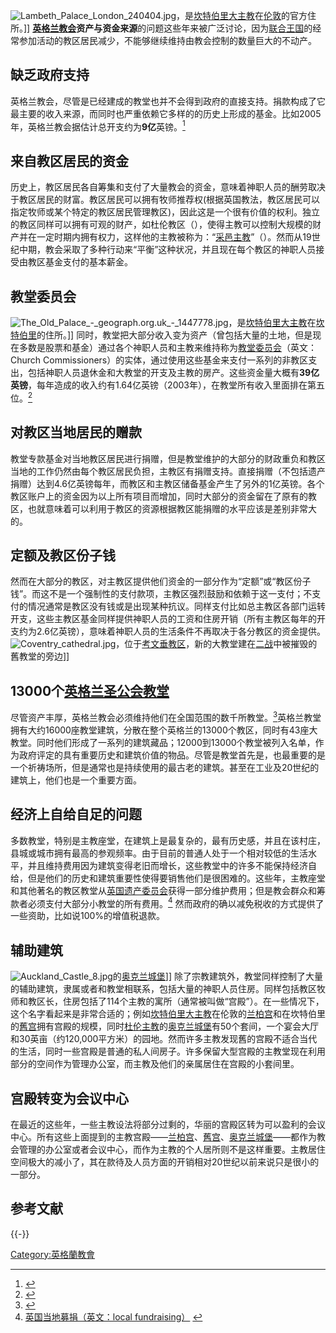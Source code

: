 {{Pathnav|[[英國國教會|英格兰教会]]|name=英格兰教会资产与资金来源}}
[[File:Lambeth_Palace_London_240404.jpg|thumb]]，是[[坎特伯里大主教|坎特伯里大主教]]在[[伦敦|伦敦]]的官方住所。]]
'''[[英格兰教会|英格兰教会]]资产与资金来源'''的问题这些年来被广泛讨论，因为[[联合王国|联合王国]]的经常参加活动的教区居民减少，不能够继续维持由教会控制的数量巨大的不动产。

==缺乏政府支持==

英格兰教会，尽管是已经建成的教堂也并不会得到政府的直接支持。捐款构成了它最主要的收入来源，而同时也严重依赖它多样的的历史上形成的基金。比如2005年，英格兰教会据估计总开支约为'''9亿'''英镑。<ref>{{Cite web |url=http://www.cofe.anglican.org/info/funding/ |title=资金情况 |access-date=2011-09-02 |archive-url=https://web.archive.org/web/20061112115720/http://www.cofe.anglican.org/info/funding/ |archive-date=2006-11-12 |dead-url=yes }}</ref>

==来自教区居民的资金==

历史上，教区居民各自筹集和支付了大量教会的资金，意味着神职人员的酬劳取决于教区居民的财富。教区居民可以拥有牧师推荐权(根据英国教法，教区居民可以指定牧师或某个特定的教区居民管理教区)，因此这是一个很有价值的权利。独立的教区同样可以拥有可观的财产，如杜伦教区（{{lang-en|Diocese of Durham}}），使得主教可以控制大规模的财产并在一定时期内拥有权力，这样他的主教被称为：“[[采邑主教|采邑主教]]”（{{lang-en|Prince-Bishop}}）。然而从19世纪中期，教会采取了多种行动来“平衡”这种状况，并且现在每个教区的神职人员接受由教区基金支付的基本薪金。

==教堂委员会==
[[File:The_Old_Palace_-_geograph.org.uk_-_1447778.jpg|thumb]]，是[[坎特伯里大主教|坎特伯里大主教]]在[[坎特伯里|坎特伯里]]的住所。]]
同时，教堂把大部分收入变为资产（曾包括大量的土地，但是现在多数是股票和基金）通过各个神职人员和主教来维持称为[[英格兰圣公会教堂委员会|教堂委员会]]（英文：Church Commissioners）的实体，通过使用这些基金来支付一系列的非教区支出，包括神职人员退休金和大教堂的开支及主教的房产。这些资金量大概有'''39亿英镑'''，每年造成的收入约有1.64亿英镑（2003年），在教堂所有收入里面排在第五位。<ref>{{Cite web |url=http://www.cofe.anglican.org/about/churchcommissioners/annualreport/ |title=教堂委托金（英文：church commissioners） |access-date=2011-09-03 |archive-url=https://web.archive.org/web/20090420150846/http://www.cofe.anglican.org/about/churchcommissioners/annualreport |archive-date=2009-04-20 |dead-url=yes }}</ref>

==对教区当地居民的赠款==

教堂专款基金对当地教区居民进行捐赠，但是教堂维护的大部分的财政重负和教区当地的工作仍然由每个教区居民负担，主教区有捐赠支持。直接捐赠（不包括遗产捐赠）达到4.6亿英镑每年，而教区和主教区储备基金产生了另外的1亿英镑。各个教区账户上的资金因为以上所有项目而增加，同时大部分的资金留在了原有的教区，也就意味着可以利用于教区的资源根据教区能捐赠的水平应该是差别非常大的。

==定额及教区份子钱==

然而在大部分的教区，对主教区提供他们资金的一部分作为“定额”或“教区份子钱”。而这不是一个强制性的支付款项，主教区强烈鼓励和依赖于这一支付；不支付的情况通常是教区没有钱或是出现某种抗议。同样支付比如总主教区各部门运转开支，这些主教区基金同样提供神职人员的工资和住房开销（所有主教区每年的开支约为2.6亿英镑），意味着神职人员的生活条件不再取决于各分教区的资金提供。
[[Image:Coventry_cathedral.jpg|thumb]]，位于[[考文垂教区|考文垂教区]]，新的大教堂建在[[二战|二战]]中被摧毁的舊教堂的旁边]]

==13000个[[安立甘宗|英格兰圣公会教堂]]==

尽管资产丰厚，英格兰教会必须维持他们在全国范围的数千所教堂。<ref>{{cite web|url=http://www.cofe.anglican.org/about/builtheritage/|title=英格兰教堂的建筑文物（英文：The Church of England's built heritage）|work=Church of England website|publisher=Archbishops' Council of the Church of England|year=2004|access-date=2011-09-03|archive-url=https://web.archive.org/web/20100220121133/http://www.cofe.anglican.org/about/builtheritage|archive-date=2010-02-20|dead-url=yes}}</ref>英格兰教堂拥有大约16000座教堂建筑，分散在整个英格兰的13000个教区，同时有43座大教堂。同时他们形成了一系列的建筑藏品；12000到13000个教堂被列入名单，作为政府评定的具有重要历史和建筑价值的物品。尽管是教堂首先是，也最重要的是一个祈祷场所，但是通常也是持续使用的最古老的建筑。甚至在工业及20世纪的建筑上，他们也是一个重要方面。

==经济上自给自足的问题==

多数教堂，特别是主教座堂，在建筑上是最复杂的，最有历史感，并且在该村庄，县城或城市拥有最高的参观频率。由于目前的普通人处于一个相对较低的生活水平，并且维持费用因为建筑变得老旧而增长，这些教堂中的许多不能保持经济自给，但是他们的历史和建筑重要性使得要销售他们是很困难的。这些年，主教座堂和其他著名的教区教堂从[[英国遗产委员会|英国遗产委员会]]获得一部分维护费用；但是教会群众和筹款者必须支付大部分小教堂的所有费用。<ref>[http://www.churchcare.co.uk/fundraising.php 英国当地募捐（英文：local fundraising）] {{webarchive|url=https://web.archive.org/web/20071109105700/http://www.churchcare.co.uk/fundraising.php |date=2007-11-09 }}</ref> 然而政府的确以减免税收的方式提供了一些资助，比如说100%的增值税退款。

==辅助建筑==
[[File:Auckland_Castle_8.jpg|thumb]]的[[奥克兰城堡|奥克兰城堡]]]]
除了宗教建筑外，教堂同样控制了大量的辅助建筑，隶属或者和教堂相联系，包括大量的神职人员住房。同样包括教区牧师和教区长，住房包括了114个主教的寓所（通常被叫做“宫殿”）。在一些情况下，这个名字看起来是非常合适的；例如[[坎特伯里大主教|坎特伯里大主教]]在伦敦的[[兰柏宫|兰柏宫]]和在坎特伯里的[[舊宫|舊宫]]拥有宫殿的规模，同时[[杜伦主教|杜伦主教]]的[[奥克兰城堡|奥克兰城堡]]有50个套间，一个宴会大厅和30英亩（约120,000平方米）的园地。然而许多主教发现舊的宫殿不适合当代的生活，同时一些宫殿是普通的私人间房子。许多保留大型宫殿的主教堂现在利用部分的空间作为管理办公室，而主教及他们的亲属居住在宫殿的小套间里。

==宫殿转变为会议中心==

在最近的这些年，一些主教设法将部分过剩的，华丽的宫殿区转为可以盈利的会议中心。所有这些上面提到的主教宫殿——[[兰柏宫|兰柏宫]]、[[舊宫|舊宫]]、[[奥克兰城堡|奥克兰城堡]]——都作为教会管理的办公室或者会议中心，而作为主教的个人居所则不是这样重要。主教居住空间极大的减小了，其在款待及人员方面的开销相对20世纪以前来说只是很小的一部分。

== 参考文献 ==
{{Reflist|2}}

{{-}}
{{英格兰安立甘宗相关事项列表}}

[[Category:英格蘭教會|Category:英格蘭教會]]